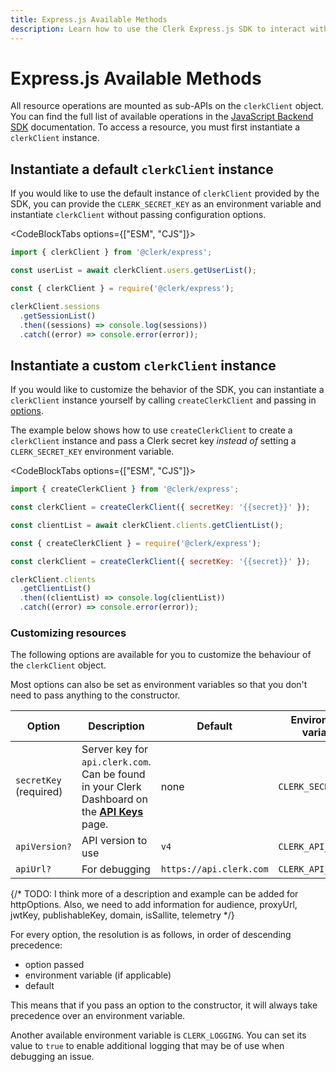 ```yaml
---
title: Express.js Available Methods
description: Learn how to use the Clerk Express.js SDK to interact with the Clerk API.
---
```


# Express.js Available Methods

All resource operations are mounted as sub-APIs on the `clerkClient` object. You can find the full list of available operations in the [JavaScript Backend SDK](/docs/references/backend/overview) documentation. To access a resource, you must first instantiate a `clerkClient` instance.

## Instantiate a default `clerkClient` instance

If you would like to use the default instance of `clerkClient` provided by the SDK, you can provide the `CLERK_SECRET_KEY` as an environment variable and instantiate `clerkClient` without passing configuration options.

<CodeBlockTabs options={["ESM", "CJS"]}>

  ```js
  import { clerkClient } from '@clerk/express';

  const userList = await clerkClient.users.getUserList();
  ```

  ```js
  const { clerkClient } = require('@clerk/express');

  clerkClient.sessions
    .getSessionList()
    .then((sessions) => console.log(sessions))
    .catch((error) => console.error(error));
  ```

</CodeBlockTabs>

## Instantiate a custom `clerkClient` instance

If you would like to customize the behavior of the SDK, you can instantiate a `clerkClient` instance yourself by calling `createClerkClient` and passing in [options](#customizing-resources).

The example below shows how to use `createClerkClient` to create a `clerkClient` instance and pass a Clerk secret key *instead of* setting a `CLERK_SECRET_KEY` environment variable.

<InjectKeys>

<CodeBlockTabs options={["ESM", "CJS"]}>
```js
import { createClerkClient } from '@clerk/express';

const clerkClient = createClerkClient({ secretKey: '{{secret}}' });

const clientList = await clerkClient.clients.getClientList();
```

```js
const { createClerkClient } = require('@clerk/express');

const clerkClient = createClerkClient({ secretKey: '{{secret}}' });

clerkClient.clients
  .getClientList()
  .then((clientList) => console.log(clientList))
  .catch((error) => console.error(error));
```
</CodeBlockTabs>

</InjectKeys>

### Customizing resources

The following options are available for you to customize the behaviour of the `clerkClient` object.

<Callout type="info">
  Most options can also be set as environment variables so that you don't need to pass anything to the constructor.
</Callout>

| Option | Description | Default | Environment variable |
| --- | --- | --- | --- |
| `secretKey` (required) | Server key for `api.clerk.com`. Can be found in your Clerk Dashboard on the **[API Keys](https://dashboard.clerk.com/last-active?path=api-keys)** page. | none | `CLERK_SECRET_KEY` |
| `apiVersion?` | API version to use | `v4` | `CLERK_API_VERSION` |
| `apiUrl?` | For debugging | `https://api.clerk.com` | `CLERK_API_URL` |

{/* TODO: I think more of a description and example can be added for httpOptions. Also, we need to add information for audience, proxyUrl, jwtKey, publishableKey, domain, isSallite, telemetry */}

For every option, the resolution is as follows, in order of descending precedence:

- option passed
- environment variable (if applicable)
- default

This means that if you pass an option to the constructor, it will always take precedence over an environment variable.

Another available environment variable is `CLERK_LOGGING`. You can set its value to `true` to enable additional logging that may be of use when debugging an issue.
